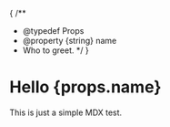 {
/**
  * @typedef Props
  * @property {string} name
  *   Who to greet.
  */
}

# Hello {props.name}

This is just a simple MDX test.
